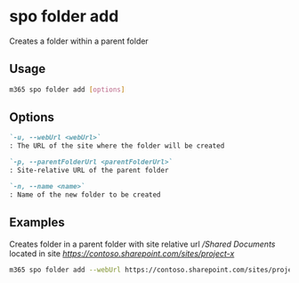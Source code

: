 
# spo folder add

Creates a folder within a parent folder

## Usage

```sh
m365 spo folder add [options]
```

## Options

```md defintion-list
`-u, --webUrl <webUrl>`
: The URL of the site where the folder will be created

`-p, --parentFolderUrl <parentFolderUrl>`
: Site-relative URL of the parent folder

`-n, --name <name>`
: Name of the new folder to be created
```

<Global />

## Examples

Creates folder in a parent folder with site relative url _/Shared Documents_ located in site _https://contoso.sharepoint.com/sites/project-x_

```sh
m365 spo folder add --webUrl https://contoso.sharepoint.com/sites/project-x --parentFolderUrl '/Shared Documents' --name 'My Folder Name'
```
